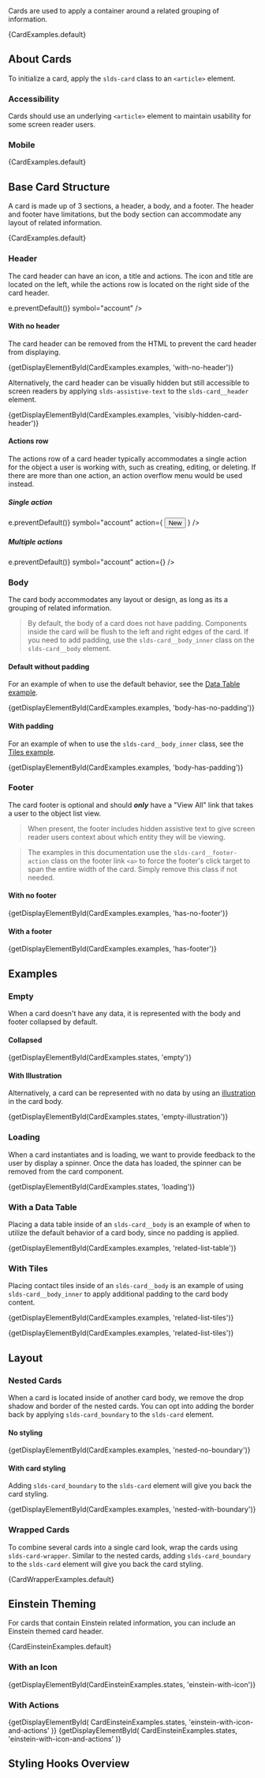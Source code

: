 
<div className="lead doc">
  Cards are used to apply a container around a related grouping of information.
</div>

<CodeView exampleOnly>{CardExamples.default}</CodeView>

## About Cards

To initialize a card, apply the `slds-card` class to an `<article>` element.

### Accessibility

Cards should use an underlying `<article>` element to maintain usability for some screen reader users.

### Mobile

<MobileBlurb patternSpecificText="cards will have bolded header title text, no top border, and no rounded corners" />

<CodeView frameOnly>
  {CardExamples.default}
</CodeView>

## Base Card Structure

A card is made up of 3 sections, a header, a body, and a footer. The header and footer have limitations, but the body section can accommodate any layout of related information.

<CodeView>{CardExamples.default}</CodeView>

### Header

The card header can have an icon, a title and actions. The icon and title are located on the left, while the actions row is located on the right side of the card header.

<Example title="Cards Header">
  <CodeView>
    <Card>
      <CardHeader
        title="Accounts"
        href="#"
        onClick={e => e.preventDefault()}
        symbol="account"
      />
    </Card>
  </CodeView>
</Example>

#### With no header

The card header can be removed from the HTML to prevent the card header from displaying.

<CodeView>
  {getDisplayElementById(CardExamples.examples, 'with-no-header')}
</CodeView>

Alternatively, the card header can be visually hidden but still accessible to screen readers by applying `slds-assistive-text` to the `slds-card__header` element.

<CodeView>
  {getDisplayElementById(CardExamples.examples, 'visibly-hidden-card-header')}
</CodeView>

#### Actions row

The actions row of a card header typically accommodates a single action for the object a user is working with, such as creating, editing, or deleting. If there are more than one action, an action overflow menu would be used instead.

##### Single action

<Example title="Cards Single Action">
  <CodeView>
    <Card>
      <CardHeader
        title="Accounts"
        href="#"
        onClick={e => e.preventDefault()}
        symbol="account"
        action={
          <button className="slds-button slds-button_neutral">New</button>
        }
      />
    </Card>
  </CodeView>
</Example>

##### Multiple actions

<Example title="Cards Multiple Actions">
  <CodeView demoStyles="height: 10rem;">
    <Card>
      <CardHeader
        title="Accounts"
        href="#"
        onClick={e => e.preventDefault()}
        symbol="account"
        action={<ActionOverflow position="right" />}
      />
    </Card>
  </CodeView>
</Example>

### Body

The card body accommodates any layout or design, as long as its a grouping of related information.

<Blockquote type="note" header="Styling Note">
  <p>
    By default, the body of a card does not have padding. Components inside the
    card will be flush to the left and right edges of the card. If you need to add
    padding, use the <code>slds-card__body_inner</code> class on
    the <code>slds-card__body</code> element.
  </p>
</Blockquote>

#### Default without padding

For an example of when to use the default behavior, see the [Data Table example](/components/cards/#With-a-Data-Table).

<CodeView>
  {getDisplayElementById(CardExamples.examples, 'body-has-no-padding')}
</CodeView>

#### With padding

For an example of when to use the `slds-card__body_inner` class, see the [Tiles example](/components/cards/#With-Tiles).

<CodeView>
  {getDisplayElementById(CardExamples.examples, 'body-has-padding')}
</CodeView>

### Footer

The card footer is optional and should _**only**_ have a "View All" link that takes a user to the object list view.

<Blockquote type="a11y" header="Accessibility Note">
  <p>
    When present, the footer includes hidden assistive text to give screen reader
    users context about which entity they will be viewing.
  </p>
</Blockquote>

<Blockquote type="note" header="Implementation Note">
  <p>
    The examples in this documentation use the <code>slds-card__footer-action</code> class on
    the footer link <code>&lt;a&gt;</code> to force the footer's click target to span the
    entire width of the card. Simply remove this class if not needed.
  </p>
</Blockquote>

#### With no footer

<CodeView>
  {getDisplayElementById(CardExamples.examples, 'has-no-footer')}
</CodeView>

#### With a footer

<CodeView>
  {getDisplayElementById(CardExamples.examples, 'has-footer')}
</CodeView>

## Examples

### Empty

When a card doesn't have any data, it is represented with the body and footer collapsed by default.

#### Collapsed

<CodeView>{getDisplayElementById(CardExamples.states, 'empty')}</CodeView>

#### With Illustration

Alternatively, a card can be represented with no data by using an [illustration](/components/illustration) in the card body.

<CodeView>
  {getDisplayElementById(CardExamples.states, 'empty-illustration')}
</CodeView>

### Loading

When a card instantiates and is loading, we want to provide feedback to the user by display a spinner. Once the data has loaded, the spinner can be removed from the card component.

<CodeView>{getDisplayElementById(CardExamples.states, 'loading')}</CodeView>

### With a Data Table

Placing a data table inside of an `slds-card__body` is an example of when to utilize the default behavior of a card body, since no padding is applied.

<CodeView>
  {getDisplayElementById(CardExamples.examples, 'related-list-table')}
</CodeView>

### With Tiles

Placing contact tiles inside of an `slds-card__body` is an example of using `slds-card__body_inner` to apply additional padding to the card body content.

<CodeView>
  {getDisplayElementById(CardExamples.examples, 'related-list-tiles')}
</CodeView>

<MobileNotice docsLink="#Mobile" header="Mobile context changes" elementName="cards with tiles" />

<CodeView frameOnly>{getDisplayElementById(CardExamples.examples, 'related-list-tiles')}</CodeView>

## Layout

### Nested Cards

When a card is located inside of another card body, we remove the drop shadow and border of the nested cards. You can opt into adding the border back by applying `slds-card_boundary` to the `slds-card` element.

#### No styling

<CodeView>
  {getDisplayElementById(CardExamples.examples, 'nested-no-boundary')}
</CodeView>

#### With card styling

Adding `slds-card_boundary` to the `slds-card` element will give you back the card styling.

<CodeView>
  {getDisplayElementById(CardExamples.examples, 'nested-with-boundary')}
</CodeView>

### Wrapped Cards

To combine several cards into a single card look, wrap the cards using `slds-card-wrapper`. Similar to the nested cards, adding `slds-card_boundary` to the `slds-card` element will give you back the card styling.

<CodeView>{CardWrapperExamples.default}</CodeView>

## Einstein Theming

For cards that contain Einstein related information, you can include an Einstein themed card header.

<CodeView>{CardEinsteinExamples.default}</CodeView>

### With an Icon

<CodeView>
  {getDisplayElementById(CardEinsteinExamples.states, 'einstein-with-icon')}
</CodeView>

### With Actions

<CodeView>
  {getDisplayElementById(
    CardEinsteinExamples.states,
    'einstein-with-icon-and-actions'
  )}
</CodeView>

<MobileNotice docsLink="#Mobile" header="Mobile context changes" elementName="cards with Einstein theming and actions" />

<CodeView frameOnly>
  {getDisplayElementById(
    CardEinsteinExamples.states,
    'einstein-with-icon-and-actions'
  )}
</CodeView>

## Styling Hooks Overview

<StylingHooksTable name="cards" type="component" />
